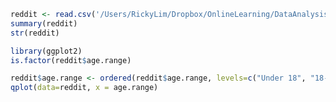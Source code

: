 ```r
reddit <- read.csv('/Users/RickyLim/Dropbox/OnlineLearning/DataAnalysisR/Data/reddit.csv')
summary(reddit)
str(reddit)
```
```r
library(ggplot2)
is.factor(reddit$age.range)

reddit$age.range <- ordered(reddit$age.range, levels=c("Under 18", "18-24", "25-34", "35-44", "45-54", "55-64", "65 or Above"))
qplot(data=reddit, x = age.range)

```


